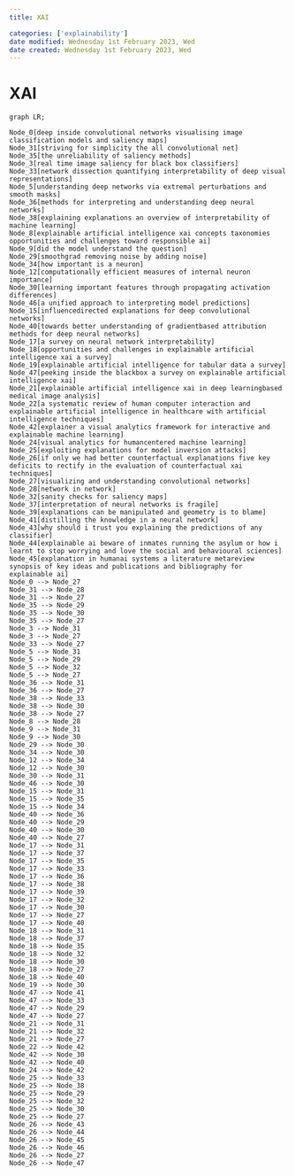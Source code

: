 ```yaml
---
title: XAI

categories: ['explainability']
date modified: Wednesday 1st February 2023, Wed
date created: Wednesday 1st February 2023, Wed
---
```


# XAI


```mermaid
graph LR;

Node_0[deep inside convolutional networks visualising image classification models and saliency maps]
Node_31[striving for simplicity the all convolutional net]
Node_35[the unreliability of saliency methods]
Node_3[real time image saliency for black box classifiers]
Node_33[network dissection quantifying interpretability of deep visual representations]
Node_5[understanding deep networks via extremal perturbations and smooth masks]
Node_36[methods for interpreting and understanding deep neural networks]
Node_38[explaining explanations an overview of interpretability of machine learning]
Node_8[explainable artificial intelligence xai concepts taxonomies opportunities and challenges toward responsible ai]
Node_9[did the model understand the question]
Node_29[smoothgrad removing noise by adding noise]
Node_34[how important is a neuron]
Node_12[computationally efficient measures of internal neuron importance]
Node_30[learning important features through propagating activation differences]
Node_46[a unified approach to interpreting model predictions]
Node_15[influencedirected explanations for deep convolutional networks]
Node_40[towards better understanding of gradientbased attribution methods for deep neural networks]
Node_17[a survey on neural network interpretability]
Node_18[opportunities and challenges in explainable artificial intelligence xai a survey]
Node_19[explainable artificial intelligence for tabular data a survey]
Node_47[peeking inside the blackbox a survey on explainable artificial intelligence xai]
Node_21[explainable artificial intelligence xai in deep learningbased medical image analysis]
Node_22[a systematic review of human computer interaction and explainable artificial intelligence in healthcare with artificial intelligence techniques]
Node_42[explainer a visual analytics framework for interactive and explainable machine learning]
Node_24[visual analytics for humancentered machine learning]
Node_25[exploiting explanations for model inversion attacks]
Node_26[if only we had better counterfactual explanations five key deficits to rectify in the evaluation of counterfactual xai techniques]
Node_27[visualizing and understanding convolutional networks]
Node_28[network in network]
Node_32[sanity checks for saliency maps]
Node_37[interpretation of neural networks is fragile]
Node_39[explanations can be manipulated and geometry is to blame]
Node_41[distilling the knowledge in a neural network]
Node_43[why should i trust you explaining the predictions of any classifier]
Node_44[explainable ai beware of inmates running the asylum or how i learnt to stop worrying and love the social and behavioural sciences]
Node_45[explanation in humanai systems a literature metareview synopsis of key ideas and publications and bibliography for explainable ai]
Node_0 --> Node_27
Node_31 --> Node_28
Node_31 --> Node_27
Node_35 --> Node_29
Node_35 --> Node_30
Node_35 --> Node_27
Node_3 --> Node_31
Node_3 --> Node_27
Node_33 --> Node_27
Node_5 --> Node_31
Node_5 --> Node_29
Node_5 --> Node_32
Node_5 --> Node_27
Node_36 --> Node_31
Node_36 --> Node_27
Node_38 --> Node_33
Node_38 --> Node_30
Node_38 --> Node_27
Node_8 --> Node_28
Node_9 --> Node_31
Node_9 --> Node_30
Node_29 --> Node_30
Node_34 --> Node_30
Node_12 --> Node_34
Node_12 --> Node_30
Node_30 --> Node_31
Node_46 --> Node_30
Node_15 --> Node_31
Node_15 --> Node_35
Node_15 --> Node_34
Node_40 --> Node_36
Node_40 --> Node_29
Node_40 --> Node_30
Node_40 --> Node_27
Node_17 --> Node_31
Node_17 --> Node_37
Node_17 --> Node_35
Node_17 --> Node_33
Node_17 --> Node_36
Node_17 --> Node_38
Node_17 --> Node_39
Node_17 --> Node_32
Node_17 --> Node_30
Node_17 --> Node_27
Node_17 --> Node_40
Node_18 --> Node_31
Node_18 --> Node_37
Node_18 --> Node_35
Node_18 --> Node_32
Node_18 --> Node_30
Node_18 --> Node_27
Node_18 --> Node_40
Node_19 --> Node_30
Node_47 --> Node_41
Node_47 --> Node_33
Node_47 --> Node_29
Node_47 --> Node_27
Node_21 --> Node_31
Node_21 --> Node_32
Node_21 --> Node_27
Node_22 --> Node_42
Node_42 --> Node_30
Node_42 --> Node_40
Node_24 --> Node_42
Node_25 --> Node_33
Node_25 --> Node_38
Node_25 --> Node_29
Node_25 --> Node_32
Node_25 --> Node_30
Node_25 --> Node_27
Node_26 --> Node_43
Node_26 --> Node_44
Node_26 --> Node_45
Node_26 --> Node_46
Node_26 --> Node_27
Node_26 --> Node_47
```



